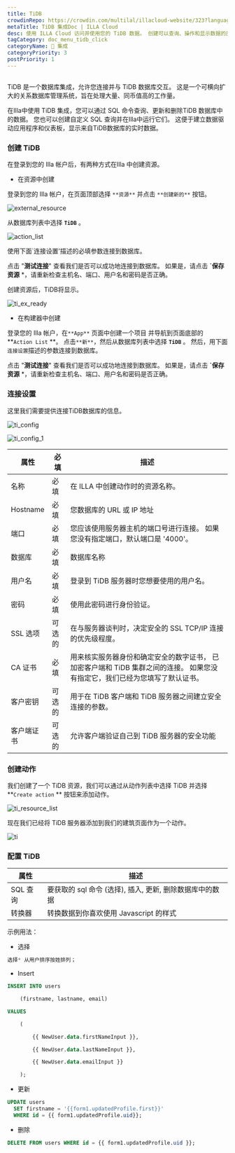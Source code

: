 ```yaml
---
title: TiDB
crowdinRepo: https://crowdin.com/multilal/illacloud-website/323?languages=zhcn&filter=basic&value=0
metaTitle: TiDB 集成Doc | ILLA Cloud
desc: 使用 ILLA Cloud 访问并使用您的 TiDB 数据。 创建可以查询、操作和显示数据的应用。 按照本指南开始操作。
tagCategory: doc_menu_tidb_click
categoryName: 🔨 集成
categoryPriority: 3
postPriority: 1
---
```


## <h2 hidden>TiDB是什么？</h2>

TiDB 是一个数据库集成，允许您连接并与 TiDB 数据库交互。 这是一个可横向扩大的关系数据库管理系统，旨在处理大量、同币值高的工作量。

在Illa中使用 TiDB 集成，您可以通过 SQL 命令查询、更新和删除TiDB 数据库中的数据。 您也可以创建自定义 SQL 查询并在Illa中运行它们。 这便于建立数据驱动应用程序和仪表板，显示来自TiDB数据库的实时数据。

### 创建 TiDB

在登录到您的 Illa 帐户后，有两种方式在Illa 中创建资源。

-   在资源中创建

登录到您的 Illa 帐户，在页面顶部选择 `**资源**` 并点击 `**创建新的**` 按钮。

![external_resource](https://cdn.illacloud.com/official-website/img/docs/external_resource.png)

从数据库列表中选择 **`TiDB`** 。

![action_list](https://cdn.illacloud.com/official-website/img/docs/action_list.png)

使用下面\`连接设置'描述的必填参数连接到数据库。

点击 "**测试连接**" 查看我们是否可以成功地连接到数据库。 如果是，请点击 **\`保存资源** \*，请重新检查主机名、端口、用户名和密码是否正确。

创建资源后，TiDB将显示。

![ti_ex_ready](https://cdn.illacloud.com/official-website/img/docs/ti_ex_ready.png)

-   在构建器中创建

登录您的 Illa 帐户，在`**App**` 页面中创建一个项目 并导航到页面底部的 **`Action List` **。 点击`**新**`，然后从数据库列表中选择 **`TiDB`** 。 然后，用下面`连接设置`描述的参数连接到数据库。

点击 "**测试连接**" 查看我们是否可以成功地连接到数据库。 如果是，请点击 **\`保存资源** \*，请重新检查主机名、端口、用户名和密码是否正确。

### 连接设置

这里我们需要提供连接TiDB数据库的信息。

![ti_config](https://cdn.illacloud.com/official-website/img/docs/ti_config.png)

![ti_config_1](https://cdn.illacloud.com/official-website/img/docs/ti_config_1.png)

| 属性                 | 必填  | 描述                                                                                                                                                                                                                       |
| ------------------ | --- | ------------------------------------------------------------------------------------------------------------------------------------------------------------------------------------------------------------------------ |
| 名称                 | 必填  | 在 ILLA 中创建动作时的资源名称。                                                                                                                                                                                                      |
| Hostname           | 必填  | 您数据库的 URL 或 IP 地址                                                                                                                                                                                                        |
| 端口                 | 必填  | 您应该使用服务器主机的端口号进行连接。 如果您没有指定端口，默认端口是 '4000'。                                                                                                                                                                              |
| 数据库                | 必填  | 数据库名称                                                                                                                                                                                                                    |
| 用户名                | 必填  | 登录到 TiDB 服务器时您想要使用的用户名。                                                                                                                                                                                                  |
| 密码                 | 必填  | 使用此密码进行身份验证。                                                                                                                                                                                                             |
| SSL 选项             | 可选的 | 在与服务器谈判时，决定安全的 SSL TCP/IP 连接的优先级程度。                                                                                                                                                                                      |
| CA 证书              | 必填  | 用来核实服务器身份和确定安全的数字证书， 已加密客户端和 TiDB 集群之间的连接。 如果您没有指定它，我们已经为您填写了默认证书。                                                                                                                                                       |
| 客户密钥               | 可选的 | 用于在 TiDB 客户端和 TiDB 服务器之间建立安全连接的参数。                                                                                                                                                                                       |
| 客户端证书              | 可选的 | 允许客户端验证自己到 TiDB 服务器的安全功能                                                                                                                                                                                                 |

### 创建动作

我们创建了一个 TiDB 资源，我们可以通过从动作列表中选择 TiDB 并选择 **`Create action` ** 按钮来添加动作。

![ti_resource_list](https://cdn.illacloud.com/official-website/img/docs/ti_resource_list.png)

现在我们已经将 TiDB 服务器添加到我们的建筑页面作为一个动作。

![ti](https://cdn.illacloud.com/official-website/img/docs/ti.png)

### 配置 TiDB

| 属性       | 描述                                                               |
| -------- | ---------------------------------------------------------------- |
| SQL 查询   | 要获取的 sql 命令 (选择), 插入, 更新, 删除数据库中的数据                              |
| 转换器      | 转换数据到你喜欢使用 Javascript 的样式                                        |

示例用法：

-   选择

```sql
选择* 从用户排序按姓排列；
```

-   Insert

```sql
INSERT INTO users

	(firstname, lastname, email)

VALUES

	(

		{{ NewUser.data.firstNameInput }},

		{{ NewUser.data.lastNameInput }},

		{{ NewUser.data.emailInput }}

	);
```

-   更新

```sql
UPDATE users
  SET firstname = '{{form1.updatedProfile.first}}'
  WHERE id = {{ form1.updatedProfile.uid}};
```

-   删除

```sql
DELETE FROM users WHERE id = {{ form1.updatedProfile.uid }};
```
